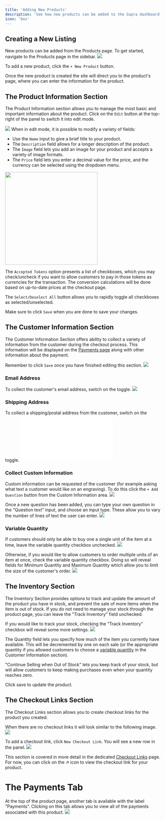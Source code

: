 ```yaml
---
title: 'Adding New Products'
description: 'See how new products can be added to the Supra dashboard'
icon: 'box'
---
```


## Creating a New Listing

New products can be added from the Products page. To get started, navigate to the Products page in the sidebar.
![](/products/images/adding_new_products_1.png)

To add a new product, click the `+ New Product` button.

Once the new product is created the site will direct you to the product's page, where you can enter the information for the product.

## The Product Information Section

The Product Information section allows you to manage the most basic and important information about the product. Click on the `Edit` button at the top-right of the panel to switch it into edit mode.

![](/products/images/product_information_section_1.png)
When in edit mode, it is possible to modify a variety of fields:

- Use the `Name` input to give a brief title to your product.
- The `Description` field allows for a longer description of the product.
- The `Image` field lets you add an image for your product and accepts a variety of image formats.
- The `Price` field lets you enter a decimal value for the price, and the currency can be selected using the dropdown menu.

<img src='/products/images/product_information_section_2.png' width='300' />

The `Accepted Tokens` option presents a list of checkboxes, which you may check/uncheck if you want to allow customers to pay in those tokens as currencies for the transaction. The conversion calculations will be done based on up-to-date prices at the checkout page.

The `Select/Deselect All` button allows you to rapidly toggle all checkboxes as selected/unselected.

Make sure to click `Save` when you are done to save your changes.

## The Customer Information Section

The Customer Information Section offers ability to collect a variety of information from the customer during the checkout process. This information will be displayed on the [Payments page](/payments/page) along with other information about the payment.

Remember to click `Save` once you have finished editing this section.
![](/products/images/adding_new_products_customer_information.png)

### Email Address

To collect the customer's email address, switch on the toggle.
![](/products/images/email_address_toggle.png)

### Shipping Address

To collect a shipping/postal address from the customer, switch on the toggle.
![](/products/images/shipping_address_toggle.p)

### Collect Custom Information

Custom information can be requested of the customer (for example asking what text a customer would like on an engraving). To do this click the `+ Add Question` button from the Custom Information area.
![](/products/images/custom_information_1.png)

Once a new question has been added, you can type your own question in the "Question text" input, and choose an input type. These allow you to vary the number of lines of text the user can enter.
![](/products/images/custom_information_2.png)

### Variable Quantity

If customers should only be able to buy one a single unit of the item at a time, leave the variable quantity checkbox unchecked.
![](/products/images/variable_quantity_unchecked.png)

Otherwise, if you would like to allow customers to order multiple units of an item at once, check the variable quantity checkbox. Doing so will reveal fields for Minimum Quantity and Maximum Quantity which allow you to limit the size of the customer's order.
![](/products/images/variable_quantity_checked.png)

## The Inventory Section

The Inventory Section provides options to track and update the amount of the product you have in stock, and prevent the sale of more items when the item is out of stock. If you do not need to manage your stock through the product page, you can leave the "Track Inventory" field unchecked.

If you would like to track your stock, checking the "Track Inventory" checkbox will reveal some more settings.
![](/products/images/inventory_section.png)

The Quantity field lets you specify how much of the item you currently have available. This will be decremented by one on each sale (or the appropriate quantity if you allowed customers to choose a [variable quantity](#variable-quantity) in the Customer Information section).

"Continue Selling when Out of Stock" lets you keep track of your stock, but will allow customers to keep making purchases even when your quantity reaches zero.

Click save to update the product.

## The Checkout Links Section

The Checkout Links section allows you to create checkout links for the product you created.

When there are no checkout links it will look similar to the following image.
![](/products/images/checkout_links_section.png)

To add a checkout link, click `New Checkout Link`. You will see a new row in the panel.
![](/products/images/checkout_links_section_1.png)

This section is covered in more detail in the dedicated [Checkout Links]()
page. For now, you can click on the ↗ icon to view the checkout link for
your product.

# The Payments Tab

At the top of the product page, another tab is available with the label "Payments". Clicking on this tab allows you to view all of the payments associated with this product.
![](/products/images/payments_tab.png)
